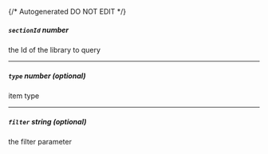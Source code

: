 {/* Autogenerated DO NOT EDIT  */}
##### `sectionId` _number_
the Id of the library to query

---
##### `type` _number (optional)_
item type

---
##### `filter` _string (optional)_
the filter parameter

